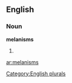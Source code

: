 ==English==

===Noun===
'''melanisms'''

# {{plural of|[[melanism]]}}

[[Category:English plurals]]

[[ar:melanisms]]